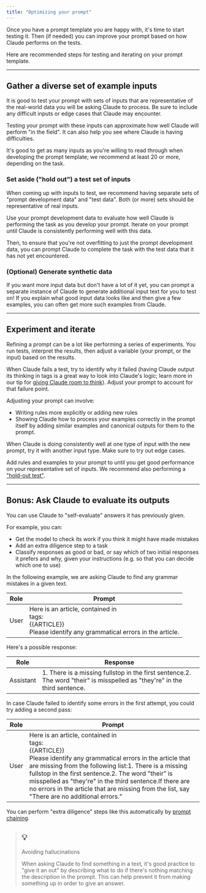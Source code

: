 ```yaml
---
title: "Optimizing your prompt"
---
```


Once you have a prompt template you are happy with, it's time to start testing it. Then (if needed) you can improve your prompt based on how Claude performs on the tests.

Here are recommended steps for testing and iterating on your prompt template.

---

## Gather a diverse set of example inputs

It is good to test your prompt with sets of inputs that are representative of the real-world data you will be asking Claude to process. Be sure to include any difficult inputs or edge cases that Claude may encounter.

Testing your prompt with these inputs can approximate how well Claude will perform "in the field". It can also help you see where Claude is having difficulties. 

It's good to get as many inputs as you're willing to read through when developing the prompt template; we recommend at least 20 or more, depending on the task.

### Set aside ("hold out") a test set of inputs

When coming up with inputs to test, we recommend having separate sets of "prompt development data" and "test data". Both (or more) sets should be representative of real inputs.

Use your prompt development data to evaluate how well Claude is performing the task as you develop your prompt. Iterate on your prompt until Claude is consistently performing well with this data.

Then, to ensure that you're not overfitting to just the prompt development data, you can prompt Claude to complete the task with the test data that it has not yet encountered.

### (Optional) Generate synthetic data

If you want more input data but don't have a lot of it yet, you can prompt a separate instance of Claude to generate additional input text for you to test on! If you explain what good input data looks like and then give a few examples, you can often get more such examples from Claude.

---

## Experiment and iterate

Refining a prompt can be a lot like performing a series of experiments. You run tests, interpret the results, then adjust a variable (your prompt, or the input) based on the results.

When Claude fails a test, try to identify why it failed (having Claude output its thinking in  tags is a great way to look into Claude's logic; learn more in our tip for [giving Claude room to think](/claude/docs/give-claude-room-to-think-before-responding)). Adjust your prompt to account for that failure point.

Adjusting your prompt can involve:

* Writing rules more explicitly or adding new rules
* Showing Claude how to process your examples correctly in the prompt itself by adding similar examples and canonical outputs for them to the prompt.

When Claude is doing consistently well at one type of input with the new prompt, try it with another input type. Make sure to try out edge cases.

Add rules and examples to your prompt to until you get good performance on your representative set of inputs. We recommend also performing a ["hold-out test"](/claude/docs/optimizing-your-prompt#set-aside-hold-out-a-test-set-of-inputs).

---

## Bonus: Ask Claude to evaluate its outputs

You can use Claude to "self-evaluate" answers it has previously given.

For example, you can:

* Get the model to check its work if you think it might have made mistakes
* Add an extra diligence step to a task
* Classify responses as good or bad, or say which of two initial responses it prefers and why, given your instructions (e.g. so that you can decide which one to use)

In the following example, we are asking Claude to find any grammar mistakes in a given text.

| Role | Prompt                                                                                                                               |
| ---- | ------------------------------------------------------------------------------------------------------------------------------------ |
| User | Here is an article, contained in <article> tags:<article>{{ARTICLE}}</article>Please identify any grammatical errors in the article. |

Here's a possible response:

| Role      | Response                                                                                                                     |
| --------- | ---------------------------------------------------------------------------------------------------------------------------- |
| Assistant | 1\. There is a missing fullstop in the first sentence.2\. The word "their" is misspelled as "they're" in the third sentence. |

In case Claude failed to identify some errors in the first attempt, you could try adding a second pass:

| Role | Prompt                                                                                                                                                                                                                                                                                                                                                                                                                            |
| ---- | --------------------------------------------------------------------------------------------------------------------------------------------------------------------------------------------------------------------------------------------------------------------------------------------------------------------------------------------------------------------------------------------------------------------------------- |
| User | Here is an article, contained in <article> tags:<article>{{ARTICLE}}</article>Please identify any grammatical errors in the article that are missing from the following list:<list>1\. There is a missing fullstop in the first sentence.2\. The word "their" is misspelled as "they're" in the third sentence.</list>If there are no errors in the article that are missing from the list, say "There are no additional errors." |

You can perform "extra diligence" steps like this automatically by [prompt chaining](/claude/docs/prompt-chaining).

> ## 💡
> 
> Avoiding hallucinations
> 
> When asking Claude to find something in a text, it's good practice to "give it an out" by describing what to do if there's nothing matching the description in the prompt. This can help prevent it from making something up in order to give an answer.